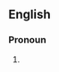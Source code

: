 ==English==
===Pronoun===
{{infl|en|pronoun|head=[[his]][[self]]|plural|themselves}}

# {{form of|{{nonstandard}} form|[[himself]]}}
